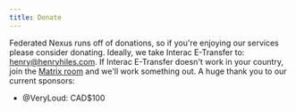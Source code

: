 ```yaml
---
title: Donate
---
```


Federated Nexus runs off of donations, so if you're enjoying our
services please consider donating. Ideally, we take Interac E-Transfer
to: henry@henryhiles.com. If Interac E-Transfer doesn't work in your
country, join the [Matrix
room](https://matrix.to/#/#community:federated.nexus) and we'll work
something out. A huge thank you to our current sponsors:

- @VeryLoud: CAD$100
